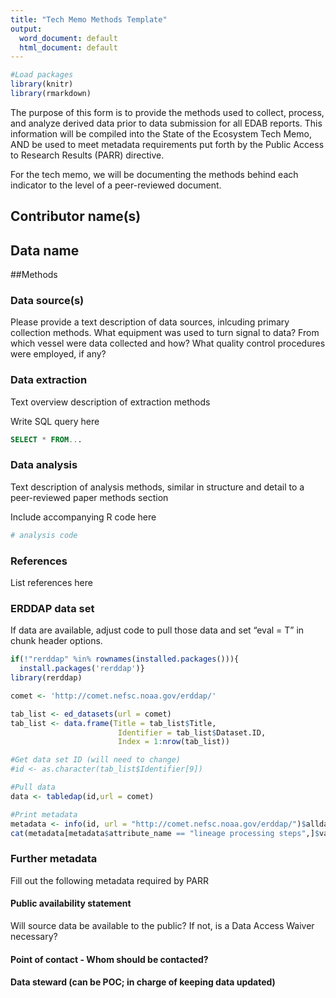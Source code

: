 ```yaml
---
title: "Tech Memo Methods Template"
output:
  word_document: default
  html_document: default
---
```


```r

#Load packages
library(knitr)
library(rmarkdown)

```

The purpose of this form is to provide the methods used to collect, process, and analyze derived data prior to data submission for all EDAB reports. This information will be compiled into the State of the Ecosystem Tech Memo, AND be used to meet metadata requirements put forth by the Public Access to Research Results (PARR) directive. 

For the tech memo, we will be documenting the methods behind each indicator to the level of a peer-reviewed document.


## Contributor name(s)


## Data name


##Methods


### Data source(s)
Please provide a text description of data sources, inlcuding primary collection methods. What equipment was used to turn signal to data? From which vessel were data collected and how? What quality control procedures were employed, if any? 



### Data extraction
Text overview description of extraction methods



Write SQL query here
```sql
SELECT * FROM...
```

### Data analysis
Text description of analysis methods, similar in structure and detail to a peer-reviewed paper methods section



Include accompanying R code here
```r
# analysis code
```

### References
List references here



### ERDDAP data set
If data are available, adjust code to pull those data and set "eval = T" in chunk header options.
```r
if(!"rerddap" %in% rownames(installed.packages())){
  install.packages('rerddap')}
library(rerddap)

comet <- 'http://comet.nefsc.noaa.gov/erddap/'

tab_list <- ed_datasets(url = comet)
tab_list <- data.frame(Title = tab_list$Title,
                        Identifier = tab_list$Dataset.ID,
                        Index = 1:nrow(tab_list))

#Get data set ID (will need to change)
#id <- as.character(tab_list$Identifier[9]) 

#Pull data
data <- tabledap(id,url = comet)

#Print metadata
metadata <- info(id, url = "http://comet.nefsc.noaa.gov/erddap/")$alldata$NC_GLOBAL
cat(metadata[metadata$attribute_name == "lineage processing steps",]$value)

```


### Further metadata
Fill out the following metadata required by PARR


#### Public availability statement
Will source data be available to the public? If not, is a Data Access Waiver necessary?


#### Point of contact - Whom should be contacted?


#### Data steward (can be POC; in charge of keeping data updated)









